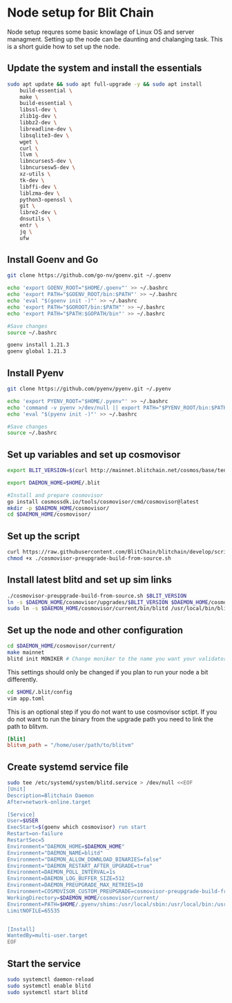 # Node setup for Blit Chain

Node setup requres some basic knowlage of Linux OS and server managment. Setting up the node
can be daunting and chalanging task. This is a short guide how to set up the node.

## Update the system and install the essentials

```bash
sudo apt update && sudo apt full-upgrade -y && sudo apt install 
    build-essential \
    make \
    build-essential \
    libssl-dev \
    zlib1g-dev \
    libbz2-dev \
    libreadline-dev \
    libsqlite3-dev \
    wget \
    curl \
    llvm \
    libncurses5-dev \
    libncursesw5-dev \
    xz-utils \
    tk-dev \
    libffi-dev \
    liblzma-dev \
    python3-openssl \
    git \
    libre2-dev \
    dnsutils \
    entr \
    jq \ 
    ufw 
```

## Install Goenv and Go

```bash
git clone https://github.com/go-nv/goenv.git ~/.goenv

echo 'export GOENV_ROOT="$HOME/.goenv"' >> ~/.bashrc
echo 'export PATH="$GOENV_ROOT/bin:$PATH"' >> ~/.bashrc
echo 'eval "$(goenv init -)"' >> ~/.bashrc
echo 'export PATH="$GOROOT/bin:$PATH"' >> ~/.bashrc
echo 'export PATH="$PATH:$GOPATH/bin"' >> ~/.bashrc

#Save changes
source ~/.bashrc

goenv install 1.21.3
goenv global 1.21.3
```

## Install Pyenv

```bash
git clone https://github.com/pyenv/pyenv.git ~/.pyenv

echo 'export PYENV_ROOT="$HOME/.pyenv"' >> ~/.bashrc
echo 'command -v pyenv >/dev/null || export PATH="$PYENV_ROOT/bin:$PATH"' >> ~/.bashrc
echo 'eval "$(pyenv init -)"' >> ~/.bashrc

#Save changes
source ~/.bashrc
```
## Set up variables and set up cosmovisor

```bash
export BLIT_VERSION=$(curl http://mainnet.blitchain.net/cosmos/base/tendermint/v1beta1/node_info | jq -r .application_version.version)

export DAEMON_HOME=$HOME/.blit

#Install and prepare cosmovisor
go install cosmossdk.io/tools/cosmovisor/cmd/cosmovisor@latest
mkdir -p $DAEMON_HOME/cosmovisor/
cd $DAEMON_HOME/cosmovisor/
```
## Set up the script

```bash
curl https://raw.githubusercontent.com/BlitChain/blitchain/develop/scripts/cosmovisor-preupgrade-build-from-source.sh > cosmovisor-preupgrade-build-from-source.sh
chmod +x ./cosmovisor-preupgrade-build-from-source.sh
```
## Install latest blitd and set up sim links

```bash
./cosmovisor-preupgrade-build-from-source.sh $BLIT_VERSION
ln -s $DAEMON_HOME/cosmovisor/upgrades/$BLIT_VERSION $DAEMON_HOME/cosmovisor/current
sudo ln -s $DAEMON_HOME/cosmovisor/current/bin/blitd /usr/local/bin/blitd -f
```

## Set up the node and other configuration

```bash
cd $DAEMON_HOME/cosmovisor/current/
make mainnet
blitd init MONIKER # Change moniker to the name you want your validator to be recognized
```
This settings should only be changed if you plan to run your node a bit differently.
```bash
cd $HOME/.blit/config
vim app.toml
```
This is an optional step if you do not want to use cosmovisor sctipt.
If you do not want to run the binary from the upgrade path you need
to link the path to blitvm.
```toml
[blit]
blitvm_path = "/home/user/path/to/blitvm"
```
## Create systemd service file

```bash
sudo tee /etc/systemd/system/blitd.service > /dev/null <<EOF
[Unit]
Description=Blitchain Daemon
After=network-online.target

[Service]
User=$USER
ExecStart=$(goenv which cosmovisor) run start
Restart=on-failure
RestartSec=5
Environment="DAEMON_HOME=$DAEMON_HOME"
Environment="DAEMON_NAME=blitd"
Environment="DAEMON_ALLOW_DOWNLOAD_BINARIES=false"
Environment="DAEMON_RESTART_AFTER_UPGRADE=true"
Environment=DAEMON_POLL_INTERVAL=1s
Environment=DAEMON_LOG_BUFFER_SIZE=512
Environment=DAEMON_PREUPGRADE_MAX_RETRIES=10
Environment=COSMOVISOR_CUSTOM_PREUPGRADE=cosmovisor-preupgrade-build-from-source.sh
WorkingDirectory=$DAEMON_HOME/cosmovisor/current/
Environment=PATH=$HOME/.pyenv/shims:/usr/local/sbin:/usr/local/bin:/usr/sbin:/usr/bin:/sbin:/bin
LimitNOFILE=65535


[Install]
WantedBy=multi-user.target
EOF
```

## Start the service

```bash
sudo systemctl daemon-reload
sudo systemctl enable blitd
sudo systemctl start blitd
```

